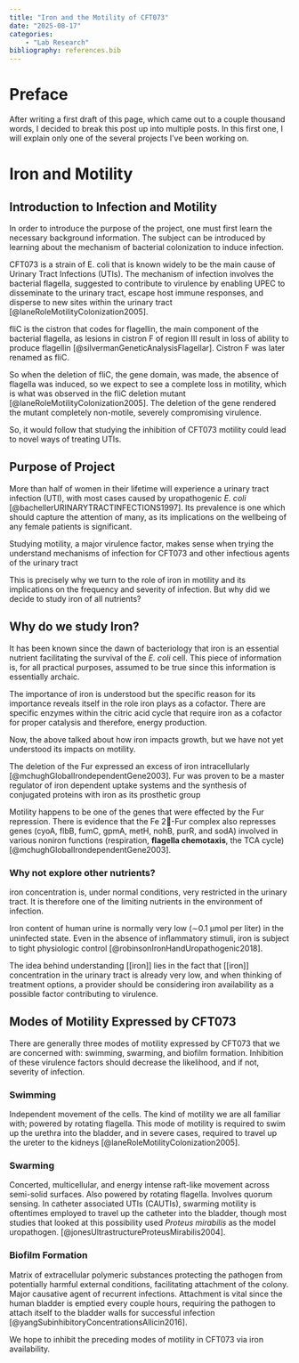 ```yaml
---
title: "Iron and the Motility of CFT073"
date: "2025-08-17" 
categories: 
    - "Lab Research"
bibliography: references.bib
---
```


# Preface

After writing a first draft of this page, which came out to a couple thousand words, I decided to break this post up into multiple posts. In this first one, I will explain only one of the several projects I've been working on.

# Iron and Motility

## Introduction to Infection and Motility

In order to introduce the purpose of the project, one must first learn the necessary background information. The subject can be introduced by learning about the mechanism of bacterial colonization to induce infection.

CFT073 is a strain of E. coli that is known widely to be the main cause of Urinary Tract Infections (UTIs). The mechanism of infection involves the bacterial flagella, suggested to contribute to virulence by enabling UPEC to disseminate to the urinary tract, escape host immune responses, and disperse to new sites within the urinary tract [@laneRoleMotilityColonization2005].

fliC is the cistron that codes for flagellin, the main component of the bacterial flagella, as lesions in cistron F of region III result in loss of ability to produce flagellin [@silvermanGeneticAnalysisFlagellar]. Cistron F was later renamed as fliC.

So when the deletion of fliC, the gene domain, was made, the absence of flagella was induced, so we expect to see a complete loss in motility, which is what was observed in the fliC deletion mutant [@laneRoleMotilityColonization2005]. The deletion of the gene rendered the mutant completely non-motile, severely compromising virulence.

So, it would follow that studying the inhibition of CFT073 motility could lead to novel ways of treating UTIs.

## Purpose of Project

More than half of women in their lifetime will experience a urinary tract infection (UTI), with most cases caused by uropathogenic *E. coli* [@bachellerURINARYTRACTINFECTIONS1997]. Its prevalence is one which should capture the attention of many, as its implications on the wellbeing of any female patients is significant.

Studying motility, a major virulence factor, makes sense when trying the understand mechanisms of infection for CFT073 and other infectious agents of the urinary tract

This is precisely why we turn to the role of iron in motility and its implications on the frequency and severity of infection. But why did we decide to study iron of all nutrients?

## Why do we study Iron?

It has been known since the dawn of bacteriology that iron is an essential nutrient facilitating the survival of the *E. coli* cell. This piece of information is, for all practical purposes, assumed to be true since this information is essentially archaic.

The importance of iron is understood but the specific reason for its importance reveals itself in the role iron plays as a cofactor. There are specific enzymes within the citric acid cycle that require iron as a cofactor for proper catalysis and therefore, energy production.

Now, the above talked about how iron impacts growth, but we have not yet understood its impacts on motility.

The deletion of the Fur expressed an excess of iron intracellularly [@mchughGlobalIrondependentGene2003]. Fur was proven to be a master regulator of iron dependent uptake systems and the synthesis of conjugated proteins with iron as its prosthetic group

Motility happens to be one of the genes that were effected by the Fur repression. There is evidence that the Fe 2-Fur complex also represses genes (cyoA, flbB, fumC, gpmA, metH, nohB, purR, and sodA) involved in various noniron functions (respiration, **flagella chemotaxis**, the TCA cycle) [@mchughGlobalIrondependentGene2003].

### Why not explore other nutrients?

iron concentration is, under normal conditions, very restricted in the urinary tract. It is therefore one of the limiting nutrients in the environment of infection.

Iron content of human urine is normally very low (∼0.1 μmol per liter) in the uninfected state. Even in the absence of inﬂammatory stimuli, iron is subject to tight physiologic control [@robinsonIronHandUropathogenic2018].

The idea behind understanding \[\[iron\]\] lies in the fact that \[\[iron\]\] concentration in the urinary tract is already very low, and when thinking of treatment options, a provider should be considering iron availability as a possible factor contributing to virulence.

## Modes of Motility Expressed by CFT073

There are generally three modes of motility expressed by CFT073 that we are concerned with: swimming, swarming, and biofilm formation. Inhibition of these virulence factors should decrease the likelihood, and if not, severity of infection.

### Swimming

Independent movement of the cells. The kind of motility we are all familiar with; powered by rotating flagella. This mode of motility is required to swim up the urethra into the bladder, and in severe cases, required to travel up the ureter to the kidneys [@laneRoleMotilityColonization2005].

### Swarming

Concerted, multicellular, and energy intense raft-like movement across semi-solid surfaces. Also powered by rotating flagella. Involves quorum sensing. In catheter associated UTIs (CAUTIs), swarming motility is oftentimes employed to travel up the catheter into the bladder, though most studies that looked at this possibility used *Proteus mirabilis* as the model uropathogen. [@jonesUltrastructureProteusMirabilis2004].

### Biofilm Formation

Matrix of extracellular polymeric substances protecting the pathogen from potentially harmful external conditions, facilitating attachment of the colony. Major causative agent of recurrent infections. Attachment is vital since the human bladder is emptied every couple hours, requiring the pathogen to attach itself to the bladder walls for successful infection [@yangSubinhibitoryConcentrationsAllicin2016].

We hope to inhibit the preceding modes of motility in CFT073 via iron availability.